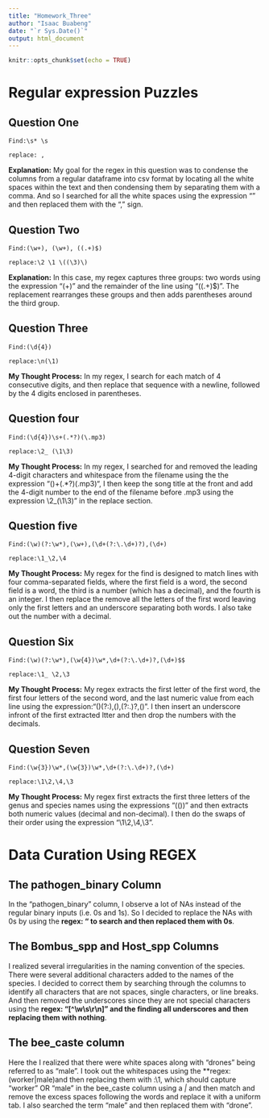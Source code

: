 ```yaml
---
title: "Homework_Three"
author: "Isaac Buabeng"
date: "`r Sys.Date()`"
output: html_document
---
```


```r
knitr::opts_chunk$set(echo = TRUE)
```


# Regular expression Puzzles

## **Question One**
```
Find:\s* \s

replace: ,
```

**Explanation:** My goal for the regex in this question was to condense the columns from a regular dataframe into csv format by locating all the white spaces within the text and then condensing them by separating them with a comma. And so I searched for all the white spaces using the expression "\s* \s" and then replaced them with the "," sign.


## **Question Two**
```
Find:(\w+), (\w+), ((.+)$)

replace:\2 \1 \((\3)\)
```

**Explanation:** In this case, my regex captures three groups: two words using the expression "(\w+)" and the remainder of the line using "((.+)$)". The replacement rearranges these groups and then adds parentheses around the third group.


## **Question Three**
```
Find:(\d{4}) 

replace:\n(\1)
```

**My Thought Process:** In my regex, I search for each match of 4 consecutive digits, and then replace that sequence with a newline, followed by the 4 digits enclosed in parentheses.


## **Question four**
```
Find:(\d{4})\s+(.*?)(\.mp3)

replace:\2_ (\1\3)
```

**My Thought Process:** In my regex, I searched for and removed the leading 4-digit characters and whitespace from the filename using the the expression "(\d{4})\s+(.*?)(\.mp3)", I then keep the song title at the front and add the 4-digit number to the end of the filename before .mp3 using the expression \2_(\1\3)" in the replace section.


## **Question five**
```
Find:(\w)(?:\w*),(\w+),(\d+(?:\.\d+)?),(\d+)

replace:\1_\2,\4
```

**My Thought Process:**
My regex for the find is designed to match lines with four comma-separated fields, where the first field is a word, the second field is a word, the third is a number (which has a decimal), and the fourth is an integer. I then replace the remove all the letters of the first word leaving only the first letters and an underscore separating both words. I also take out the number with a decimal.


## **Question Six**
```
Find:(\w)(?:\w*),(\w{4})\w*,\d+(?:\.\d+)?,(\d+)$$  

replace:\1_ \2,\3
```

**My Thought Process:** My regex extracts the first letter of the first word, the first four letters of the second word, and the last numeric value from each line using the expression:"(\w)(?:\w*),(\w{4})\w*,\d+(?:\.\d+)?,(\d+)". I then insert an underscore infront of the first extracted ltter and then drop the numbers with the decimals.


## **Question Seven**
```
Find:(\w{3})\w*,(\w{3})\w*,\d+(?:\.\d+)?,(\d+)

replace:\1\2,\4,\3
```

**My Thought Process:** My regex first extracts the first three letters of  the genus and species names using the expressions "((\w{3})\w*)" and then extracts both numeric values (decimal and non-decimal). I then do the swaps of their order using the expression "\1\2,\4,\3".


# Data Curation Using REGEX

## The pathogen_binary Column
In the “pathogen_binary” column, I observe a lot of NAs instead of the regular binary inputs (i.e. 0s and 1s). So I decided to replace the NAs with 0s by using the **regex: "\bNA\b" to search and then replaced them with 0s**. 

## The Bombus_spp and Host_spp Columns
I realized several irregularities in the naming convention of the species. There were several additional characters added to the names of the species. I decided to correct them by searching through the columns to identify all characters that are not spaces, single characters, or line breaks. And then removed the underscores since they are not special characters using the **regex: "[^\w\s\r\n]" and the finding all underscores and then replacing them with nothing**.

## The bee_caste column
Here the I realized that there were white spaces along with "drones" being referred to as "male". I took out the whitespaces using the **regex:(worker|male)\s* and then replacing them with :\1\t**, which should capture “worker” OR “male” in the bee_caste column using a *|* and then match and remove the excess spaces following the words and replace it with a uniform tab. I also searched the term "male" and then replaced them with "drone". 